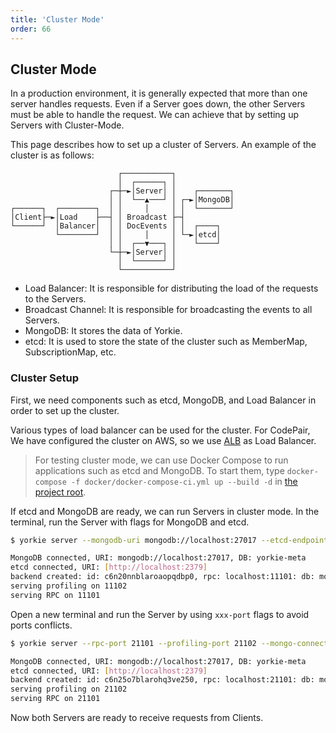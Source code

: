 ```yaml
---
title: 'Cluster Mode'
order: 66
---
```


## Cluster Mode

In a production environment, it is generally expected that more than one server handles requests. Even if a Server goes down, the other Servers must be able to handle the request. We can achieve that by setting up Servers with Cluster-Mode.

This page describes how to set up a cluster of Servers. An example of the cluster is as follows:

```
                        ┌───────────┐
                        │  ┌──────┐ │
                      ┌─┼─►│Server│ │    ┌───────┐
                      │ │  └──▲───┘ │ ┌─►│MongoDB│
┌──────┐  ┌────────┐  │ │     │     │ │  └───────┘
│Client├─►│Load    ├──┤ │ Broadcast ├─┤
└──────┘  │Balancer│  │ │ DocEvents │ │  ┌────┐
          └────────┘  │ │     │     │ └─►│etcd│
                      │ │  ┌──▼───┐ │    └────┘
                      └─┼─►│Server│ │
                        │  └──────┘ │
                        └───────────┘
```

- Load Balancer: It is responsible for distributing the load of the requests to the Servers.
- Broadcast Channel: It is responsible for broadcasting the events to all Servers.
- MongoDB: It stores the data of Yorkie.
- etcd: It is used to store the state of the cluster such as MemberMap, SubscriptionMap, etc.

### Cluster Setup

First, we need components such as etcd, MongoDB, and Load Balancer in order to set up the cluster.

Various types of load balancer can be used for the cluster. For CodePair, We have configured the cluster on AWS, so we use [ALB](https://docs.aws.amazon.com/elasticloadbalancing/latest/application/introduction.html) as Load Balancer.

> For testing cluster mode, we can use Docker Compose to run applications such as etcd and MongoDB. To start them, type `docker-compose -f docker/docker-compose-ci.yml up --build -d` in [the project root](https://github.com/yorkie-team/yorkie).

If etcd and MongoDB are ready, we can run Servers in cluster mode. In the terminal, run the Server with flags for MongoDB and etcd.

```bash
$ yorkie server --mongodb-uri mongodb://localhost:27017 --etcd-endpoints http://localhost:2379

MongoDB connected, URI: mongodb://localhost:27017, DB: yorkie-meta
etcd connected, URI: [http://localhost:2379]
backend created: id: c6n20nnblaroaopqdbp0, rpc: localhost:11101: db: mongodb://localhost:27017
serving profiling on 11102
serving RPC on 11101
```

Open a new terminal and run the Server by using `xxx-port` flags to avoid ports conflicts.

```bash
$ yorkie server --rpc-port 21101 --profiling-port 21102 --mongo-connection-uri mongodb://localhost:27017 --etcd-endpoints http://localhost:2379

MongoDB connected, URI: mongodb://localhost:27017, DB: yorkie-meta
etcd connected, URI: [http://localhost:2379]
backend created: id: c6n25o7blarohq3ve250, rpc: localhost:21101: db: mongodb://localhost:27017
serving profiling on 21102
serving RPC on 21101
```

Now both Servers are ready to receive requests from Clients.
